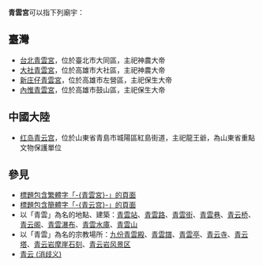 {{Distinguish|清雲宮}}
'''青雲宮'''可以指下列廟宇：

==臺灣==
* [[台北青雲宮|台北青雲宮]]，位於臺北市大同區，主祀神農大帝
* [[大社青雲宮|大社青雲宮]]，位於高雄市大社區，主祀神農大帝
* [[新庄仔青雲宮|新庄仔青雲宮]]，位於高雄市左營區，主祀保生大帝
* [[內惟青雲宮|內惟青雲宮]]，位於高雄市鼓山區，主祀保生大帝

==中國大陸==
* [[红岛青云宫|红岛青云宫]]，位於山東省青島市城陽區紅島街道，主祀龍王爺，為山東省重點文物保護單位

==參見==
* [[Special:Search/intitle:"青雲宮"|標題包含繁體字「-{青雲宮}-」的頁面]]
* [[Special:Search/intitle:"青云宫"|標題包含簡體字「-{青云宫}-」的頁面]]
* 以「青雲」為名的地點、建築：[[青雲站|青雲站]]、[[青雲路|青雲路]]、[[青雲街|青雲街]]、[[青雲巷|青雲巷]]、[[青云桥|青云桥]]、[[青云阁|青云阁]]、[[青雲瀑布|青雲瀑布]]、[[青雲水庫|青雲水庫]]、[[青雲山|青雲山]]
* 以「青雲」為名的宗教場所：[[九份青雲殿|九份青雲殿]]、[[青雲譜|青雲譜]]、[[青雲亭|青雲亭]]、[[青云寺|青云寺]]、[[青云塔|青云塔]]、[[青云岩摩崖石刻|青云岩摩崖石刻]]、[[青云岩风景区|青云岩风景区]]
* [[青云_(消歧义)|青云 (消歧义)]]

{{Disambiguation|Cat=三字廟宇消歧義|Qing}}